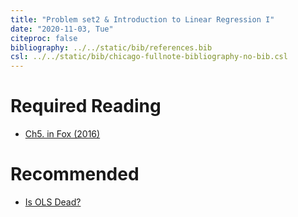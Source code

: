 ---
title: "Problem set2 & Introduction to Linear Regression I"
date: "2020-11-03, Tue"
citeproc: false
bibliography: ../../static/bib/references.bib
csl: ../../static/bib/chicago-fullnote-bibliography-no-bib.csl
---

# Required Reading

- <i class="fas fa-book"></i> [Ch5. in Fox (2016)](https://www.dropbox.com/s/x4h76g5j3657m3w/John%20Fox%20-%20Applied%20Regression%20Analysis%20and%20Generalized%20Linear%20Models.pdf?dl=0)


# Recommended

- <i class="fa fa-external-link-square-alt" aria-hidden="true"></i> [Is OLS Dead?](readings/w4_Is OLS dead.pdf)